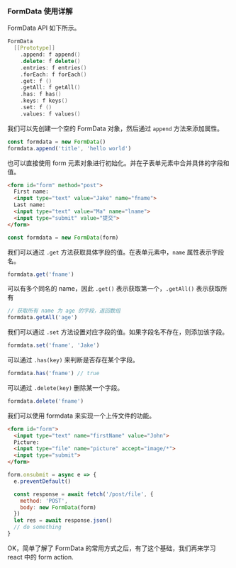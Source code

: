 ### FormData 使用详解

FormData API 如下所示。

```c++
FormData
  [[Prototype]]
    .append: f append()
    .delete: f delete()
    .entries: f entries()
    .forEach: f forEach()
    .get: f ()
    .getAll: f getAll()
    .has: f has()
    .keys: f keys()
    .set: f ()
    .values: f values()
```


我们可以先创建一个空的 FormData 对象，然后通过 `append` 方法来添加属性。

```javascript
const formdata = new FormData()
formdata.append('title', 'hello world')
```

也可以直接使用 form 元素对象进行初始化。并在子表单元素中合并具体的字段和值。

```html
<form id="form" method="post">
  First name:
  <input type="text" value="Jake" name="fname">
  Last name:
  <input type="text" value="Ma" name="lname">
  <input type="submit" value="提交">
</form>
```
```javascript
const formdata = new FormData(form)
```

我们可以通过 `.get` 方法获取具体字段的值。在表单元素中，`name` 属性表示字段名。

```javascript
formdata.get('fname')
```

可以有多个同名的 name，因此 `.get()` 表示获取第一个，`.getAll()` 表示获取所有

```javascript
// 获取所有 name 为 age 的字段，返回数组
formdata.getAll('age')
```

我们可以通过 `.set` 方法设置对应字段的值。如果字段名不存在，则添加该字段。

```javascript
formdata.set('fname', 'Jake')
```

可以通过 `.has(key)` 来判断是否存在某个字段。

```javascript
formdata.has('fname') // true
```

可以通过 `.delete(key)` 删除某一个字段。

```javascript
formdata.delete('fname')
```

我们可以使用 formdata 来实现一个上传文件的功能。

```html
<form id="form">
  <input type="text" name="firstName" value="John">
  Picture:
  <input type="file" name="picture" accept="image/*">
  <input type="submit">
</form>
```

```javascript
form.onsubmit = async e => {
  e.preventDefault()

  const response = await fetch('/post/file', {
    method: 'POST',
    body: new FormData(form)
  })
  let res = await response.json()
  // do something
}
```

OK，简单了解了 FormData 的常用方式之后，有了这个基础，我们再来学习 react 中的 form action.
